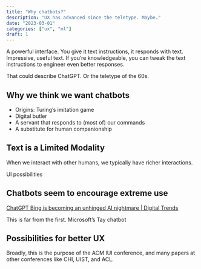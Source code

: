 ```yaml
---
title: "Why chatbots?"
description: "UX has advanced since the teletype. Maybe."
date: "2023-03-01"
categories: ["ux", "ml"]
draft: 1
---
```


A powerful interface. You give it text instructions, it responds with text. Impressive, useful text. If you're knowledgeable, you can tweak the text instructions to engineer even better responses.

That could describe ChatGPT. Or the teletype of the 60s.

## Why we think we want chatbots

- Origins: Turing's imitation game
- Digital butler
- A servant that responds to (most of) our commands
- A substitute for human companionship

## Text is a Limited Modality

When we interact with other humans, we typically have richer interactions.

UI possibilities

## Chatbots seem to encourage extreme use

[ChatGPT Bing is becoming an unhinged AI nightmare | Digital Trends](https://www.digitaltrends.com/computing/microsoft-chatgpt-bing-becoming-ai-nightmare/)

This is far from the first. Microsoft's Tay chatbot

## Possibilities for better UX

Broadly, this is the purpose of the ACM IUI conference, and many papers at other conferences like CHI, UIST, and ACL.
